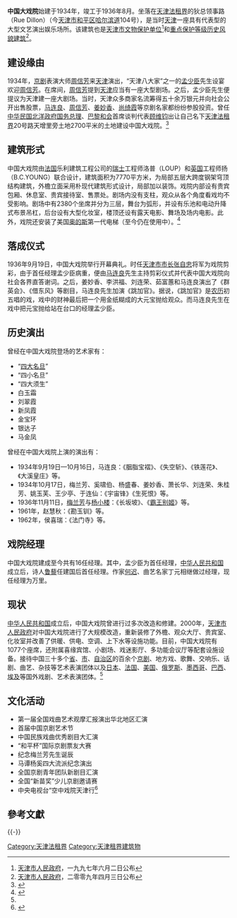 {{文物保护单位
| 级别 = 省级
| 省区市 = 天津市
| 名称 = 中国大戏院
| 图片 = [[File:中国大戏院.jpg|200px]]
| 编号 = 3
| 分类 = 近现代重要史迹及代表性建筑
| 时代 = 1936年
| 所在 = [[天津市|天津市]][[和平区_(天津市)|和平区]]
| 登录 = 1997年6月2日
}}
'''中国大戏院'''始建于1934年，竣工于1936年8月。坐落在[[天津法租界|天津法租界]]的狄总领事路（Rue Dillon）（今[[天津市|天津市]][[和平区_(天津市)|和平区]][[哈尔滨道|哈尔滨道]]104号），是当时[[天津|天津]]一座具有代表型的大型文艺演出娱乐场所。该建筑也是[[天津市文物保护单位|天津市文物保护单位]]<ref>[[天津市人民政府|天津市人民政府]]，一九九七年六月二日公布</ref>和[[天津历史风貌建筑|重点保护等级历史风貌建筑]]<ref>[[天津市人民政府|天津市人民政府]]，二零零九年四月三日公布</ref>。

== 建设缘由 ==
1934年，[[京剧|京剧]]表演大师[[周信芳|周信芳]]来[[天津|天津]]演出，“天津八大家”之一的[[孟少臣|孟少臣]]先生设宴欢迎[[周信芳|周信芳]]。在席间，[[周信芳|周信芳]]提到[[天津|天津]]应当有一座大型剧场。之后，孟少臣先生便提议为天津建一座大剧场。当时，天津众多商家名流筹得五十余万银元并向社会公开出售股票，[[马连良|马连良]]、[[周信芳|周信芳]]、[[姜妙香|姜妙香]]、[[尚绮霞|尚绮霞]]等京剧名家都纷纷参股投资。曾任[[中华民国|中华民国]][[北洋政府|北洋政府]][[国务总理|国务总理]]、[[巴黎和会|巴黎和会]]首席谈判代表[[顾维钧|顾维钧]]出让自己名下[[天津法租界|天津法租界]]20号路天增里旁土地2700平米的土地建设中国大戏院。<ref>{{Cite web |url=http://news.sohu.com/20090118/n261813236.shtml |title=中国大戏院 |accessdate=2010-02-24 |archive-date=2016-03-04 |archive-url=https://web.archive.org/web/20160304213746/http://news.sohu.com/20090118/n261813236.shtml |dead-url=no }}</ref>

== 建筑形式 ==
{{天津历史风貌建筑
| 省区市 = 天津市
| 名称 = 中国大戏院
| 图片 = [[File:中国大戏院铭牌.jpg|200px]]
| 编号 = 0120115
| 等级 = 重点保护
| 时代 = 1936年
| 所在 = [[天津市|天津市]][[和平区_(天津市)|和平区]]
| 公布 = 2009年4月3日
}}
中国大戏院由[[法国|法国]]乐利建筑工程公司的[[瑞士|瑞士]]工程师洛普（LOUP）和[[英国|英国]]工程师扬（B.C.YOUNG）联合设计，建筑面积为7770平方米，为局部五层大跨度钢架穹顶结构建筑，外檐立面采用朴现代建筑形式设计，局部加以装饰。戏院内部设有贵宾包厢、休息室、贵宾接待室、售票处。剧场内没有支柱，观众从各个角度看戏均不受影响。剧场中有2380个坐席并分为三层，舞台为弧形，并设有乐池和电动升降式布景吊杠，后台设有大型化妆室，楼顶还设有露天电影、舞场及场内电影。此外，戏院还安装了美国[[奧的斯電梯公司|奥的斯]]第一代电梯（至今仍在使用中）。<ref name="中国大戏院">{{Cite web |url=http://www.tjwh.gov.cn/tjwhj/tjwhj-03zsdw-18zgdxy.html |title=中国大戏院 |accessdate=2010-02-24 |archive-date=2010-07-18 |archive-url=https://web.archive.org/web/20100718152332/http://www.tjwh.gov.cn/tjwhj/tjwhj-03zsdw-18zgdxy.html |dead-url=no }}</ref>

== 落成仪式 ==
1936年9月19日，中国大戏院举行开幕典礼。时任[[天津市市长|天津市市长]][[张自忠|张自忠]]将军为戏院剪彩，由于首任经理孟少臣病重，便由[[马连良|马连良]]先生主持剪彩仪式并代表中国大戏院向社会各界直答谢词。之后，姜妙香、李洪福、刘连荣、茹富蕙和马连良演出了《群英会》、《借东风》等剧目，马连良先生加演《跳加官》。据说，《跳加官》是[[农历|农历]]初五唱的戏，戏中的财神最后把一个用金纸糊成的大元宝抛给观众。而马连良先生在戏中把元宝抛给站在台口的经理孟少臣。

== 历史演出 ==
曾经在中国大戏院登场的艺术家有：
*“[[四大名旦|四大名旦]]”
*“四小名旦”
*“四大须生”
*白玉霜
*刘翠霞
*新凤霞
*金宝环
*银达子
*马金凤

曾经在中国大戏院上演的演出有：
*1934年9月19日—10月16日，马连良：《胭脂宝褶》、《失空斩》、《铁莲花》、《大溪皇庄》等。
*1934年10月17日，梅兰芳、奚啸伯、杨盛春、姜妙香、萧长华、刘连荣、朱桂芳、姚玉芙、王少亭、于连仙：《宇宙锋》《生死恨》等。
*1936年11月11日，[[梅兰芳|梅兰芳]]与[[杨小楼|杨小楼]]：《长坂坡》、《[[霸王别姬_(京剧)|霸王别姬]]》等。
*1961年，赵慧秋：《勘玉钏》等。
*1962年，侯喜瑞：《法门寺》等。

== 戏院经理 ==
中国大戏院建成至今共有16任经理。其中，孟少臣为首任经理，[[中华人民共和国|中华人民共和国]]成立后，诗人[[鲁藜|鲁藜]]任建国后首任经理。作家[[何迟|何迟]]、曲艺名家丁元相继做过经理，现任经理为万里。

== 现状 ==
[[中华人民共和国|中华人民共和国]]成立后，中国大戏院曾进行过多次改造和修建。2000年，[[天津市人民政府|天津市人民政府]]对中国大戏院进行了大规模改造，重新装修了外檐、观众大厅、贵宾室、化妆室并改善了供暖、供电、空调、上下水等设施功能。目前，中国大戏院有1077个座席，还附属喜缘宾馆、小剧场、戏迷影厅、多功能会议厅等配套设施设备。接待中国三十多个[[省|省]]、[[市|市]]、[[自治区|自治区]]的百余个[[京剧|京剧]]、地方戏、歌舞、交响乐、话剧、曲艺、杂技等艺术表演团体以及[[日本|日本]]、[[法国|法国]]、[[美国|美国]]、[[俄罗斯|俄罗斯]]、[[墨西哥|墨西哥]]、[[巴西|巴西]]、[[埃及|埃及]]等国外戏剧、艺术表演团体。<ref name="中国大戏院"/>

== 文化活动 ==
*第一届全国戏曲艺术观摩汇报演出华北地区汇演
*首届中国京剧艺术节
*中国民族戏曲优秀剧目大汇演
*“和平杯”国际京剧票友大赛
*纪念梅兰芳先生诞辰
*马谭杨奚四大流派纪念演出
*全国京剧青年团队新剧目汇演
*全国“新苗奖”少儿京剧邀请赛
*中央电视台“空中戏院天津行<ref>{{Cite web |url=http://www.tjwh.gov.cn/tjwhj/tjwhj-03zsdw-18zgdxy.html |title=尽现梨园好风光—中国大戏院辉煌走过70年 |accessdate=2010-02-24 |archive-date=2010-07-18 |archive-url=https://web.archive.org/web/20100718152332/http://www.tjwh.gov.cn/tjwhj/tjwhj-03zsdw-18zgdxy.html |dead-url=no }}</ref>

==參考文獻==
{{Reflist}}

{{-}}
{{天津近代历史文化专题}}
{{天津市文物保护单位}}

[[Category:天津法租界|Category:天津法租界]]
[[Category:天津租界建筑物|Category:天津租界建筑物]]